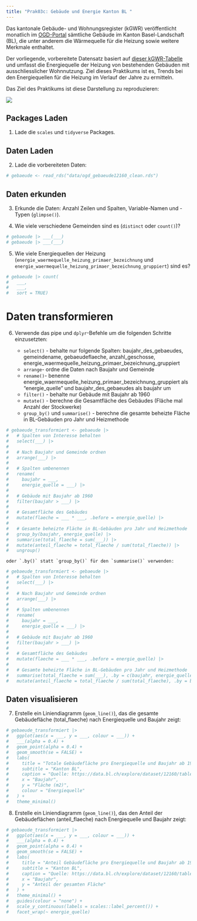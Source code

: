 ```yaml
---
title: "Prak03c: Gebäude und Energie Kanton BL "
---
```


Das kantonale Gebäude- und Wohnungsregister (kGWR) veröffentlicht monatlich im [OGD-Portal](https://data.bl.ch/pages/welcome/) sämtliche Gebäude im Kanton Basel-Landschaft (BL), die unter anderem die Wärmequelle für die Heizung sowie weitere Merkmale enthaltet.

Der vorliegende, vorbereitete Datensatz basiert auf [dieser kGWR-Tabelle](https://data.bl.ch/explore/dataset/12160/table) und umfasst die Energiequelle der Heizung von bestehenden Gebäuden mit ausschliesslicher Wohnnutzung. Ziel dieses Praktikums ist es, Trends bei den Energiequellen für die Heizung im Verlauf der Jahre zu ermitteln.

Das Ziel des Praktikums ist diese Darstellung zu reproduzieren:

![](img/gebaeude.png)

## Packages Laden

1.  Lade die `scales` und `tidyverse` Packages.

## Daten Laden

2.  Lade die vorbereiteten Daten:

```r
# gebaeude <- read_rds("data/ogd_gebaeude12160_clean.rds")
```

## Daten erkunden

3.  Erkunde die Daten: Anzahl Zeilen und Spalten, Variable-Namen und -Typen (`glimpse()`).

4.  Wie viele verschiedene Gemeinden sind es (`distinct` oder `count()`)?

```r
# gebaeude |> ___(___)
# gebaeude |> ___(___)
```

5.  Wie viele Energiequellen der Heizung (`energie_waermequelle_heizung_primaer_bezeichnung` und `energie_waermequelle_heizung_primaer_bezeichnung_gruppiert`) sind es?

```r
# gebaeude |> count(
#   ___,
#   ___,
#   sort = TRUE)
```

# Daten transformieren

6.  Verwende das pipe und `dplyr`-Befehle um die folgenden Schritte einzusetzten:

    -   `select()` - behalte nur folgende Spalten: baujahr_des_gebaeudes, gemeindename, gebaeudeflaeche, anzahl_geschosse, energie_waermequelle_heizung_primaer_bezeichnung_gruppiert
    -   `arrange`- ordne die Daten nach Baujahr und Gemeinde
    -   `rename()`- benenne energie_waermequelle_heizung_primaer_bezeichnung_gruppiert als "energie_quelle" und baujahr_des_gebaeudes als baujahr um
    -   `filter()` - behalte nur Gebäude mit Baujahr ab 1960
    -   `mutate()` - berechne die Gesamtfläche des Gebäudes (Fläche mal Anzahl der Stockwerke)
    -   `group_by()` und `summarise()` - berechne die gesamte beheizte Fläche in BL-Gebäuden pro Jahr und Heizmethode

```r
# gebaeude_transformiert <- gebaeude |>
#   # Spalten von Interesse behalten
#   select(___) |>
#
#   # Nach Baujahr und Gemeinde ordnen
#   arrange(___) |>
#
#   # Spalten umbenennen
#   rename(
#     baujahr = ___,
#     energie_quelle = ___) |>
#
#   # Gebäude mit Baujahr ab 1960
#   filter(baujahr > ___) |>
#
#   # Gesamtfläche des Gebäudes
#   mutate(flaeche = ___ * ___, .before = energie_quelle) |>
#
#   # Gesamte beheizte Fläche in BL-Gebäuden pro Jahr und Heizmethode
#   group_by(baujahr, energie_quelle) |>
#   summarise(total_flaeche = sum(___)) |>
#   mutate(anteil_flaeche = total_flaeche / sum(total_flaeche)) |>
#   ungroup()
```

    oder `.by()` statt `group_by()` für den `summarise()` verwenden:

```r
# gebaeude_transformiert <- gebaeude |>
#   # Spalten von Interesse behalten
#   select(___) |>
#
#   # Nach Baujahr und Gemeinde ordnen
#   arrange(___) |>
#
#   # Spalten umbenennen
#   rename(
#     baujahr = ___,
#     energie_quelle = ___) |>
#
#   # Gebäude mit Baujahr ab 1960
#   filter(baujahr > ___) |>
#
#   # Gesamtfläche des Gebäudes
#   mutate(flaeche = ___ * ___, .before = energie_quelle) |>
#
#   # Gesamte beheizte Fläche in BL-Gebäuden pro Jahr und Heizmethode
#   summarise(total_flaeche = sum(___), .by = c(baujahr, energie_quelle)) |>
#   mutate(anteil_flaeche = total_flaeche / sum(total_flaeche), .by = baujahr)
```

## Daten visualisieren

7.  Erstelle ein Liniendiagramm (`geom_line()`), das die gesamte Gebäudefläche (total_flaeche) nach Energiequelle und Baujahr zeigt:

```r
# gebaeude_transformiert |>
#   ggplot(aes(x = ___, y = ___, colour = ___)) +
#   ___(alpha = 0.4) +
#   geom_point(alpha = 0.4) +
#   geom_smooth(se = FALSE) +
#   labs(
#     title = "Totale Gebäudefläche pro Energiequelle und Baujahr ab 1960",
#     subtitle = "Kanton BL",
#     caption = "Quelle: https://data.bl.ch/explore/dataset/12160/table",
#     x = "Baujahr",
#     y = "Fläche (m2)",
#     colour = "Energiequelle"
#   ) +
#   theme_minimal()
```

8.  Erstelle ein Liniendiagramm (`geom_line()`), das den Anteil der Gebäudeflächen (anteil_flaeche) nach Energiequelle und Baujahr zeigt:

```r
# gebaeude_transformiert |>
#   ggplot(aes(x = ___, y = ___, colour = ___)) +
#   ___(alpha = 0.4) +
#   geom_point(alpha = 0.4) +
#   geom_smooth(se = FALSE) +
#   labs(
#     title = "Anteil Gebäudefläche pro Energiequelle und Baujahr ab 1960",
#     subtitle = "Kanton BL",
#     caption = "Quelle: https://data.bl.ch/explore/dataset/12160/table",
#     x = "Baujahr",
#     y = "Anteil der gesamten Fläche"
#   ) +
#   theme_minimal() +
#   guides(colour = "none") +
#   scale_y_continuous(labels = scales::label_percent()) +
#   facet_wrap(~ energie_quelle)
```
